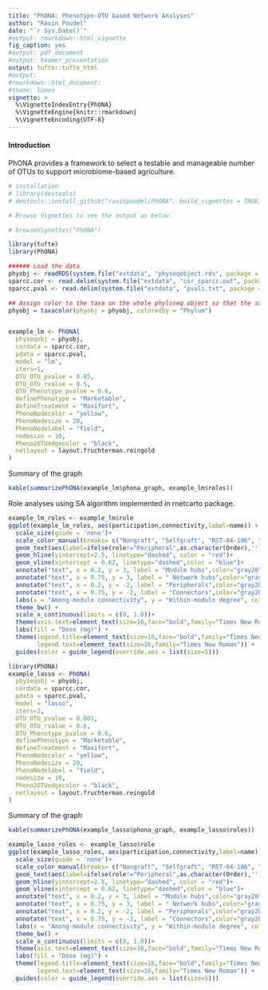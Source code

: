 ```yaml
---
title: "PhONA: Phenotype-OTU based Network Analyses"
author: "Ravin Poudel"
date: "`r Sys.Date()`"
#output: rmarkdown::html_vignette
fig_caption: yes
#output: pdf_document
#output: beamer_presentation
output: tufte::tufte_html
#output:
#rmarkdown::html_document:
#theme: lumen
vignette: >
  %\VignetteIndexEntry{PhONA}
  %\VignetteEngine{knitr::rmarkdown}
  %\VignetteEncoding{UTF-8}
---
```



#### Introduction

PhONA provides a framework to select a testable and manageable number of OTUs to support microbiome-based agriculture.

```r
# installation 
# library(devtools)
# devtools::install_github("ravinpoudel/PhONA", build_vignettes = TRUE, force = TRUE, auth = "5c5decd148f0378dcb762e7b14c3d1508ef49ba2")

# Browse Vignettes to see the output as below. 

# browseVignettes("PhONA")
```


```r
library(tufte)
library(PhONA)
```


```r
###### Load the data
phyobj <- readRDS(system.file("extdata", "physeqobject.rds", package = "PhONA"))
sparcc.cor <- read.delim(system.file("extdata", "cor_sparcc.out", package = "PhONA"), sep = "\t", header = T, row.names = 1)
sparcc.pval <- read.delim(system.file("extdata", "pvals.txt", package = "PhONA"), sep = "\t", header = T, row.names = 1)
```

```r

## Assign color to the taxa on the whole phyloseq object so that the same color is assigned for a taxon across treatments
phyobj = taxacolor(phyobj = phyobj, coloredby = "Phylum")



```


```r
example_lm <- PhONA(
  physeqobj = phyobj,
  cordata = sparcc.cor,
  pdata = sparcc.pval,
  model = "lm",
  iters=1,
  OTU_OTU_pvalue = 0.05,
  OTU_OTU_rvalue = 0.5,
  OTU_Phenotype_pvalue = 0.6,
  definePhenotype = "Marketable",
  defineTreatment = "Maxifort",
  PhenoNodecolor = "yellow",
  PhenoNodesize = 20,
  PhenoNodelabel = "Yield",
  nodesize = 10,
  Pheno2OTUedgecolor = "black",
  netlayout = layout.fruchterman.reingold
)

```


Summary of the graph

```r

kable(summarizePhONA(example_lm$phona_graph, example_lm$roles))

```


Role analyses using SA algorithm implemented in rnetcarto package. 

```r
example_lm_roles <- example_lm$role
ggplot(example_lm_roles, aes(participation,connectivity,label=name)) + geom_point(aes(colour = factor(Treatment)))+
  scale_size(guide = 'none')+
  scale_color_manual(breaks= c("Nongraft", "Selfgraft", "RST-04-106", "Maxifort"),values = c("mediumaquamarine","sienna4","#ffae19","blueviolet"))+
  geom_text(aes(label=ifelse(role!="Peripheral",as.character(Order),'')),hjust=0.1,vjust=0.1,size=3,color="black",family="Times New Roman")+
  geom_hline(yintercept=2.5, linetype="dashed", color = "red")+
  geom_vline(xintercept = 0.62, linetype="dashed",color = "blue")+
  annotate("text", x = 0.2, y = 3, label = "Module hubs",color="gray20",size=8,family="Times New Roman")+
  annotate("text", x = 0.75, y = 3, label = " Network hubs",color="gray20",size=8,family="Times New Roman")+
  annotate("text", x = 0.2, y = -2, label = "Peripherals",color="gray20",size=8,family="Times New Roman")+
  annotate("text", x = 0.75, y = -2, label = "Connectors",color="gray20",size=8,family="Times New Roman")+
  labs(x = "Among-module connectivity", y = "Within-module degree", col="Rootstocks") +
  theme_bw() +
  scale_x_continuous(limits = c(0, 1.0))+
  theme(axis.text=element_text(size=16,face="bold",family="Times New Roman"),axis.title=element_text(size=16,face="bold",family="Times New Roman"))+
  labs(fill = "Dose (mg)") +
  theme(legend.title=element_text(size=16,face="bold",family="Times New Roman"),
        legend.text=element_text(size=16,family="Times New Roman")) +
  guides(color = guide_legend(override.aes = list(size=5)))

```

```r
library(PhONA)
example_lasso <- PhONA(
  physeqobj = phyobj,
  cordata = sparcc.cor,
  pdata = sparcc.pval,
  model = "lasso",
  iters=2,
  OTU_OTU_pvalue = 0.001,
  OTU_OTU_rvalue = 0.6,
  OTU_Phenotype_pvalue = 0.6,
  definePhenotype = "Marketable",
  defineTreatment = "Maxifort",
  PhenoNodecolor = "yellow",
  PhenoNodesize = 20,
  PhenoNodelabel = "Yield",
  nodesize = 10,
  Pheno2OTUedgecolor = "black",
  netlayout = layout.fruchterman.reingold
)

```

Summary of the graph

```r
kable(summarizePhONA(example_lasso$phona_graph, example_lasso$roles))

```


```r
example_lasso_roles <- example_lasso$role
ggplot(example_lasso_roles, aes(participation,connectivity,label=name)) + geom_point(aes(colour = factor(Treatment)))+
  scale_size(guide = 'none')+
  scale_color_manual(breaks= c("Nongraft", "Selfgraft", "RST-04-106", "Maxifort"),values = c("mediumaquamarine","sienna4","#ffae19","blueviolet"))+
  geom_text(aes(label=ifelse(role!="Peripheral",as.character(Order),'')),hjust=0.1,vjust=0.1,size=3,color="black",family="Times New Roman")+
  geom_hline(yintercept=2.5, linetype="dashed", color = "red")+
  geom_vline(xintercept = 0.62, linetype="dashed",color = "blue")+
  annotate("text", x = 0.2, y = 3, label = "Module hubs",color="gray20",size=8,family="Times New Roman")+
  annotate("text", x = 0.75, y = 3, label = " Network hubs",color="gray20",size=8,family="Times New Roman")+
  annotate("text", x = 0.2, y = -2, label = "Peripherals",color="gray20",size=8,family="Times New Roman")+
  annotate("text", x = 0.75, y = -2, label = "Connectors",color="gray20",size=8,family="Times New Roman")+
  labs(x = "Among-module connectivity", y = "Within-module degree", col="Rootstocks") +
  theme_bw() +
  scale_x_continuous(limits = c(0, 1.0))+
  theme(axis.text=element_text(size=16,face="bold",family="Times New Roman"),axis.title=element_text(size=16,face="bold",family="Times New Roman"))+
  labs(fill = "Dose (mg)") +
  theme(legend.title=element_text(size=16,face="bold",family="Times New Roman"),
        legend.text=element_text(size=16,family="Times New Roman")) +
  guides(color = guide_legend(override.aes = list(size=5)))

```

